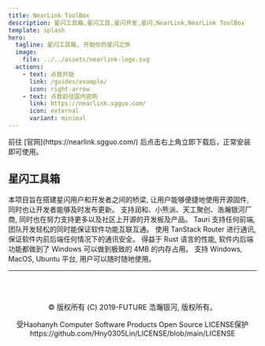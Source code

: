 ```yaml
---
title: NearLink ToolBox
description: 星闪工具箱,星闪工具,星闪开发,星闪,NearLink,NearLink ToolBox
template: splash
hero:
  tagline: 星闪工具箱, 开始你的星闪之旅
  image:
    file: ../../assets/nearlink-logo.svg
  actions:
    - text: 点我开始
      link: /guides/example/
      icon: right-arrow
    - text: 点我前往国内官网
      link: https://nearlink.sgguo.com/
      icon: external
      variant: minimal
---
```



<Card title="如何使用?" icon="rocket">
  前往 [官网](https://nearlink.sgguo.com/) 后点击右上角立即下载后，正常安装即可使用。
</Card>

## 星闪工具箱

<CardGrid stagger>
	<Card title="团队嵌入式代表作" icon="rocket">
		本项目旨在搭建星闪用户和开发者之间的桥梁, 让用户能够便捷地使用开源固件, 同时也让开发者能够及时发布更新。
	</Card>
	<Card title="支持的开发板设备" icon="rocket">
		支持润和、小熊派、天工聚创、浩瀚银河厂商, 同时也在努力支持更多以及社区上开源的开发板及产品。
	</Card>
	<Card title="独立于前端" icon="rocket">
		Tauri 支持任何前端, 团队开发轻松的同时能保证软件功能互联互通。
	</Card>
	<Card title="安全的通讯" icon="rocket">
		使用 TanStack Router 进行通讯, 保证软件内前后端任何情况下的通讯安全。
	</Card>
	<Card title="性能开支少" icon="rocket">
		得益于 Rust 语言的性能, 软件内后端功能都做到了 Windows 可以做到极致的 4MB 的内存占用。
	</Card>
	<Card title="跨平台使用" icon="rocket">
		支持 Windows, MacOS, Ubuntu 平台, 用户可以随时随地使用。
	</Card>
</CardGrid>

---

<footer style="text-align: center; margin-top: 2rem; padding: 1rem; font-size: 0.9rem; color: var(--sl-color-gray-3);">
  <p>© 版权所有 (C) 2019-FUTURE 浩瀚银河, 版权所有。</p>
  <p>受Haohanyh Computer Software Products Open Source LICENSE保护 https://github.com/Hny0305Lin/LICENSE/blob/main/LICENSE</p>
</footer>
